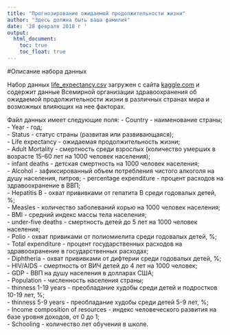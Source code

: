 ```yaml
---
title: "Прогнозирование ожидаемой продолжительности жизни"
author: "Здесь должна быть ваша фамилия"
date: '28 февраля 2018 г '
output: 
  html_document: 
    toc: true
    toc_float: true
---
```


#Описание набора данных

Набор данных [life_expectancy.csv](data/life_expectancy.csv) загружен с сайта [kaggle.com](https://www.kaggle.com/kumarajarshi/life-expectancy-who/data) и содержит данные Всемирной организации здравоохранения об ожидаемой продолжительности жизни в различных странах мира и возможных влияющих на нее факторах.

Файл данных имеет следующие поля:
- Country - наименование страны;   
- Year - год;  
- Status - статус страны (развитая или развивающаяся);  
- Life expectancy - ожидаемая продолжительность жизни;  
- Adult Mortality - смертность среди взрослых (количество умерших в возрасте 15-60 лет на 1000 человек населения);  
- infant deaths - детская смертность на 1000 человек населения;  
- Alcohol - зафиксированный объем потребления чистого алкоголя на душу населения, литров;
- percentage expenditure - процент расходов на здравоохранение в ВВП;  
- Hepatitis B - охват прививками от гепатита B среди годовалых детей, %;  
- Measles - количество заболеваний корью на 1000 человек населения;  
- BMI - средний индекс массы тела населения;  
- under-five deaths - смертность детей до 5 лет на 1000 человек населения;  
- Polio - охват привиками от полиомиелита среди годовалых детей, %;  
- Total expenditure - процент государственных расходов на здравоохранение в государственных расходах;  
- Diphtheria - охват прививками от дифтерии среди годовалых детей, %;  
- HIV/AIDS - смертность от ВИЧ детей до 4 лет на 1000 человек;  
- GDP - ВВП на душу населения в долларах США;  
- Population - численность населения страны;  
- thinness 1-19 years - преобладание худобы среди детей и подростков 10-19 лет, %;  
- thinness 5-9 years - преобладание худобы среди детей 5-9 лет, %;  
- Income composition of resources - индекс человеческого развития на базе уровня доходов, от 0 до 1;  
- Schooling - количество лет обучения в школе.  


